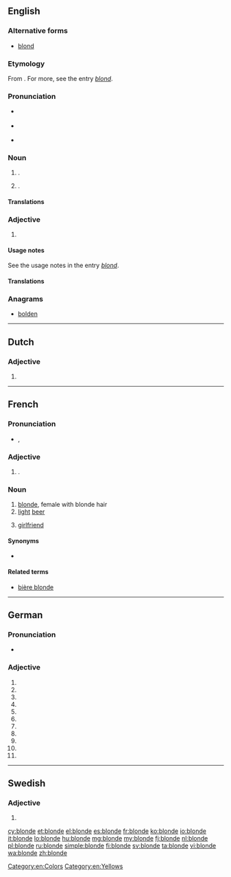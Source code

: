 ==English==

===Alternative forms===
* [[blond]]

===Etymology===
From {{etyl|frm}} {{term|blonde|lang=fr}} {{f}}. For more, see the entry ''[[blond]]''.

===Pronunciation===
* {{a|RP}} {{IPA|/blɒnd/}}
* {{a|US}} {{IPA|/blɑnd/}}
* {{rhymes|ɒnd}}

===Noun===
{{en-noun}}

# {{alternative form of|blond|nodot=1}} {{gloss|person of fair hair}}. {{qualifier|Used especially of a woman. See the usage notes in the entry ''[[blond]]''.}}
# {{alternative form of|blond|nodot=1}} {{gloss|[[pale]] [[golden]] [[brown]] [[color]]}}.
#: {{color panel|F8E8A7}}

====Translations====
{{trans-see|blond}}

===Adjective===
{{en-adj|blonder|blondest|more}}

# {{alternative form of|blond}}

====Usage notes====
See the usage notes in the entry ''[[blond]]''.

====Translations====
{{trans-see|blond}}

===Anagrams===
* [[bolden#English|bolden]]

[[Category:en:Colors]]
[[Category:en:Yellows]]

----

==Dutch==

===Adjective===
{{head|nl}}

# {{nl-adj-form|f=infl|blond}}

----

==French==

===Pronunciation===
* {{IPA|lang=fr|/blɔ̃d/}}, {{X-SAMPA|lang=fr|/blO~d/}}

===Adjective===
{{fr-adj-form|f}}

# {{feminine of|blond|lang=fr}}.

===Noun===
{{fr-noun|f}}

# [[blonde]], female with blonde hair
# [[light]] [[beer]]
# {{Canada|informal|lang=fr}} [[girlfriend]]

====Synonyms====
* {{sense|girlfriend}} {{l|fr|chum}}

====Related terms====
* [[bière blonde]]

----

==German==

===Pronunciation===
* {{IPA|/ˈblɔndə/|lang=de}}

===Adjective===
{{head|de|adjective form}}

# {{de-form-adj|s|f|n|blond}}
# {{de-form-adj|s|f|a|blond}}
# {{de-form-adj|s|p|n|blond}}
# {{de-form-adj|s|p|a|blond}}
# {{de-form-adj|w|m|n|blond}}
# {{de-form-adj|w|f|n|blond}}
# {{de-form-adj|w|f|a|blond}}
# {{de-form-adj|w|n|n|blond}}
# {{de-form-adj|w|n|a|blond}}
# {{de-form-adj|m|f|n|blond}}
# {{de-form-adj|m|f|a|blond}}

----

==Swedish==

===Adjective===
{{head|sv|adjective form}}

# {{sv-adj-form-abs-def-m|blond}}

[[cy:blonde]]
[[et:blonde]]
[[el:blonde]]
[[es:blonde]]
[[fr:blonde]]
[[ko:blonde]]
[[io:blonde]]
[[it:blonde]]
[[lo:blonde]]
[[hu:blonde]]
[[mg:blonde]]
[[my:blonde]]
[[fj:blonde]]
[[nl:blonde]]
[[pl:blonde]]
[[ru:blonde]]
[[simple:blonde]]
[[fi:blonde]]
[[sv:blonde]]
[[ta:blonde]]
[[vi:blonde]]
[[wa:blonde]]
[[zh:blonde]]